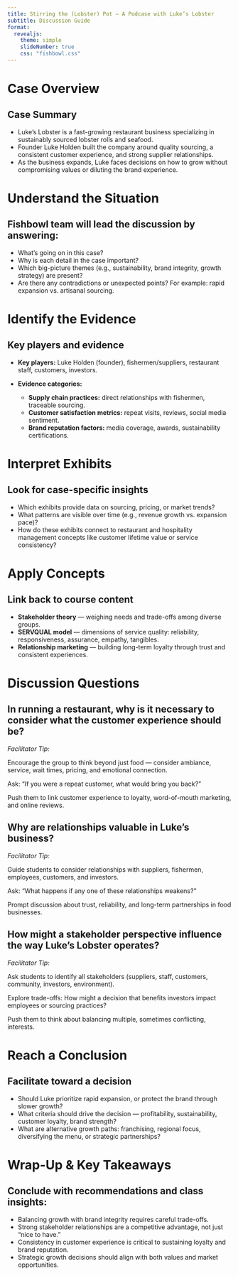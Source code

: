 ```yaml
---
title: Stirring the (Lobster) Pot — A Podcase with Luke’s Lobster
subtitle: Discussion Guide
format:
  revealjs:
    theme: simple
    slideNumber: true
    css: "fishbowl.css"
---
```


# Case Overview

## Case Summary
- Luke’s Lobster is a fast-growing restaurant business specializing in sustainably sourced lobster rolls and seafood.
- Founder Luke Holden built the company around quality sourcing, a consistent customer experience, and strong supplier relationships.
- As the business expands, Luke faces decisions on how to grow without compromising values or diluting the brand experience.


# Understand the Situation

## Fishbowl team will lead the discussion by answering:
- What’s going on in this case?  
- Why is each detail in the case important?  
- Which big-picture themes (e.g., sustainability, brand integrity, growth strategy) are present?  
- Are there any contradictions or unexpected points? For example: rapid expansion vs. artisanal sourcing.


# Identify the Evidence

## Key players and evidence
- **Key players:** Luke Holden (founder), fishermen/suppliers, restaurant staff, customers, investors.

- **Evidence categories:**  

  - **Supply chain practices:** direct relationships with fishermen, traceable sourcing.  
  - **Customer satisfaction metrics:** repeat visits, reviews, social media sentiment.  
  - **Brand reputation factors:** media coverage, awards, sustainability certifications.


# Interpret Exhibits

## Look for case-specific insights
- Which exhibits provide data on sourcing, pricing, or market trends?  
- What patterns are visible over time (e.g., revenue growth vs. expansion pace)?  
- How do these exhibits connect to restaurant and hospitality management concepts like customer lifetime value or service consistency?


# Apply Concepts

## Link back to course content
- **Stakeholder theory** — weighing needs and trade-offs among diverse groups.
- **SERVQUAL model** — dimensions of service quality: reliability, responsiveness, assurance, empathy, tangibles.
- **Relationship marketing** — building long-term loyalty through trust and consistent experiences.


# Discussion Questions {data-background-color="lightblue"}

## In running a restaurant, why is it necessary to consider what the customer experience should be? {data-background-color="lightblue"} 
*Facilitator Tip:*  

Encourage the group to think beyond just food — consider ambiance, service, wait times, pricing, and emotional connection. 

Ask: “If you were a repeat customer, what would bring you back?” 

Push them to link customer experience to loyalty, word-of-mouth marketing, and online reviews.

## Why are relationships valuable in Luke’s business? {data-background-color="lightblue"}
*Facilitator Tip:*  

Guide students to consider relationships with suppliers, fishermen, employees, customers, and investors. 

Ask: “What happens if any one of these relationships weakens?” 

Prompt discussion about trust, reliability, and long-term partnerships in food businesses.

## How might a stakeholder perspective influence the way Luke’s Lobster operates? {data-background-color="lightblue"} 
*Facilitator Tip:*  

Ask students to identify all stakeholders (suppliers, staff, customers, community, investors, environment). 

Explore trade-offs: How might a decision that benefits investors impact employees or sourcing practices? 

Push them to think about balancing multiple, sometimes conflicting, interests.


# Reach a Conclusion

## Facilitate toward a decision
- Should Luke prioritize rapid expansion, or protect the brand through slower growth?  
- What criteria should drive the decision — profitability, sustainability, customer loyalty, brand strength?  
- What are alternative growth paths: franchising, regional focus, diversifying the menu, or strategic partnerships?


# Wrap-Up & Key Takeaways

## Conclude with recommendations and class insights:
- Balancing growth with brand integrity requires careful trade-offs.  
- Strong stakeholder relationships are a competitive advantage, not just “nice to have.”  
- Consistency in customer experience is critical to sustaining loyalty and brand reputation.  
- Strategic growth decisions should align with both values and market opportunities.
